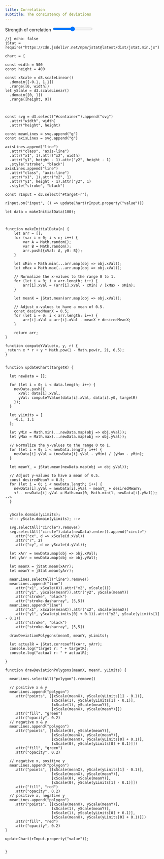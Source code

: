 ```yaml
---
title: Correlation
subtitle: The consistency of deviations
---
```



::: {#container style="text-align: center; margin: 1em;"}
:::

<label for="target-r" class="form-label">Strength of correlation</label>
<input id="target-r" type="range" class="form-range" min=-1 max = 1 step = 0.01>

<!-- ## About

Correlation is about the consistency of deviations. -->


```ojs
//| echo: false
jStat = require("https://cdn.jsdelivr.net/npm/jstat@latest/dist/jstat.min.js")

chart = {

const width = 500
const height = 400

const xScale = d3.scaleLinear()
  .domain([-0.1, 1.1])
  .range([0, width])
let yScale = d3.scaleLinear()
  .domain([0, 1])
  .range([height, 0])


  
const svg = d3.select("#container").append("svg")
  .attr("width", width)
  .attr("height", height)
  
const meanLines = svg.append("g")
const axisLines = svg.append("g")

axisLines.append("line")
  .attr("class", "axis-line")
  .attr("x1", 1).attr("x2", width)
  .attr("y1", height - 1).attr("y2", height - 1)
  .style("stroke", "black")
axisLines.append("line")
  .attr("class", "axis-line")
  .attr("x1", 1).attr("x2", 1)
  .attr("y1", height - 1).attr("y2", 1)
  .style("stroke", "black")

const rInput = d3.select("#target-r");

rInput.on("input", () => updateChart(rInput.property("value")))

let data = makeInitialData(100);
  


function makeInitialData(n) {
    let arr = [];
    for (var i = 0; i < n; i++) {
        var A = Math.random();
        var B = Math.random();
        arr.push({xVal: A, y0: B});
    }

    let xMin = Math.min(...arr.map(obj => obj.xVal));
    let xMax = Math.max(...arr.map(obj => obj.xVal));
    
    // Normalize the x-values to the range 0 to 1.
    for (let i = 0; i < arr.length; i++) {
        arr[i].xVal = (arr[i].xVal - xMin) / (xMax - xMin);
    }
    
    let meanX = jStat.mean(arr.map(obj => obj.xVal));
    
    // Adjust x-values to have a mean of 0.5.
    const desiredMeanX = 0.5;
    for (let i = 0; i < arr.length; i++) {
        arr[i].xVal = arr[i].xVal - meanX + desiredMeanX;
    }

    return arr;
}

function computeYValue(x, y, r) {
 return x * r + y * Math.pow(1 - Math.pow(r, 2), 0.5);
}


function updateChart(targetR) {
  
  let newData = [];
  
  for (let i = 0; i < data.length; i++) {
    newData.push({
      xVal: data[i].xVal,
      yVal: computeYValue(data[i].xVal, data[i].y0, targetR)
    });
  }
  
  let yLimits = [
    -0.1, 1.1
  ];

  let yMin = Math.min(...newData.map(obj => obj.yVal));
  let yMax = Math.max(...newData.map(obj => obj.yVal));
  
  // Normalize the y-values to the range 0 to 1.
  for (let i = 0; i < newData.length; i++) {
    newData[i].yVal = (newData[i].yVal - yMin) / (yMax - yMin);
  }
  
  let meanY_ = jStat.mean(newData.map(obj => obj.yVal));
  
  // Adjust y-values to have a mean of 0.5.
  const desiredMeanY = 0.5;
  for (let i = 0; i < newData.length; i++) {
    newData[i].yVal = newData[i].yVal - meanY_ + desiredMeanY;
    <!-- newData[i].yVal = Math.max(0, Math.min(1, newData[i].yVal)); -->
  }
  
  
  yScale.domain(yLimits);
  <!-- yScale.domain(yLimits); -->
  
  svg.selectAll("circle").remove()
  svg.selectAll("circle").data(newData).enter().append("circle")
    .attr("cx", d => xScale(d.xVal))
    .attr("r", 2)
    .attr("cy", d => yScale(d.yVal));
    
  let xArr = newData.map(obj => obj.xVal);
  let yArr = newData.map(obj => obj.yVal);
  
  let meanX = jStat.mean(xArr);
  let meanY = jStat.mean(yArr);
  
  meanLines.selectAll("line").remove()
  meanLines.append("line")
    .attr("x1", xScale(0)).attr("x2", xScale(1))
    .attr("y1", yScale(meanY)).attr("y2", yScale(meanY))
    .attr("stroke", "black")
    .attr("stroke-dasharray", [5,5])
  meanLines.append("line")
    .attr("x1", xScale(meanX)).attr("x2", xScale(meanX))
    .attr("y1", yScale(yLimits[0] + 0.1)).attr("y2", yScale(yLimits[1] - 0.1))
    .attr("stroke", "black")
    .attr("stroke-dasharray", [5,5])
    
  drawDeviationPolygons(meanX, meanY, yLimits);
  
  let actualR = jStat.corrcoeff(xArr, yArr);
  console.log("target r: " + targetR);
  console.log("actual r: " + actualR);
  
}

function drawDeviationPolygons(meanX, meanY, yLimits) {
  
  meanLines.selectAll("polygon").remove()
  
  // positive x & y
  meanLines.append("polygon")
    .attr("points", [[xScale(meanX), yScale(yLimits[1] - 0.1)],
                     [xScale(1), yScale(yLimits[1] - 0.1)],
                     [xScale(1), yScale(meanY)],
                     [xScale(meanX), yScale(meanY)]])
    .attr("fill", "green")
    .attr("opacity", 0.2)
  // negative x & y
  meanLines.append("polygon")
    .attr("points", [[xScale(0), yScale(meanY)],
                     [xScale(meanX), yScale(meanY)],
                     [xScale(meanX), yScale(yLimits[0] + 0.1)],
                     [xScale(0), yScale(yLimits[0] + 0.1)]])
    .attr("fill", "green")
    .attr("opacity", 0.2)
    
  // negative x, positive y
  meanLines.append("polygon")
    .attr("points", [[xScale(meanX), yScale(yLimits[1] - 0.1)],
                     [xScale(meanX), yScale(meanY)],
                     [xScale(0), yScale(meanY)],
                     [xScale(0), yScale(yLimits[1] - 0.1)]])
    .attr("fill", "red")
    .attr("opacity", 0.2)
  // positive x, negative y
  meanLines.append("polygon")
    .attr("points", [[xScale(meanX), yScale(meanY)],
                     [xScale(1), yScale(meanY)],
                     [xScale(1), yScale(yLimits[0] + 0.1)],
                     [xScale(meanX), yScale(yLimits[0] + 0.1)]])
    .attr("fill", "red")
    .attr("opacity", 0.2)
}

updateChart(rInput.property("value"));


}


```